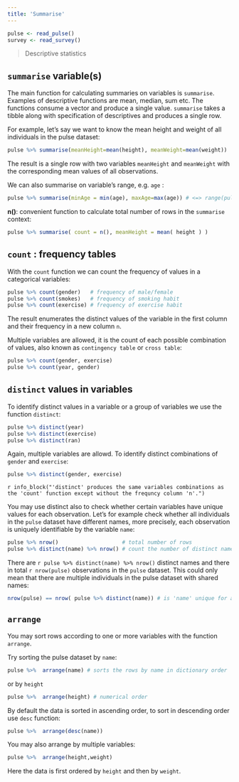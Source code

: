 ```yaml
---
title: 'Summarise'
---
```


```r
pulse <- read_pulse() 
survey <- read_survey()
```

> Descriptive statistics

## `summarise` variable(s)

The main function for calculating summaries on variables is `summarise`. Examples of descriptive functions are mean, median, sum etc. The functions consume a vector and produce a single value. `summarise` takes a tibble along with specification of descriptives and produces a single row. 

For example, let's say we want to know the mean height and weight of all individuals in the pulse dataset:  

```r
pulse %>% summarise(meanHeight=mean(height), meanWeight=mean(weight))
```

The result is a single row with two variables `meanHeight` and `meanWeight` with the corresponding mean values of all observations.

We can also summarise on variable's range, e.g. `age` : 

```r
pulse %>% summarise(minAge = min(age), maxAge=max(age)) # <=> range(pulse$age)
```

**n()**: convenient function to calculate total number of rows in the `summarise` context:

```r
pulse %>% summarise( count = n(), meanHeight = mean( height ) )
```

## `count` : frequency tables  

With the `count` function we can count the frequency of values in a categorical variables:

```r
pulse %>% count(gender)   # frequency of male/female
pulse %>% count(smokes)   # frequency of smoking habit 
pulse %>% count(exercise) # frequency of exercise habit 
```

The result enumerates the distinct values of the variable in the first column and their frequency in a new column `n`.

Multiple variables are allowed, it is the count of each possible combination of values, also known as `contingency table` or `cross table`: 

```r
pulse %>% count(gender, exercise)
pulse %>% count(year, gender)
```

## `distinct` values in variables

To identify distinct values in a variable or a group of variables we use the function `distinct`:

```r
pulse %>% distinct(year)
pulse %>% distinct(exercise)
pulse %>% distinct(ran) 
```

Again, multiple variables are allowd. To identify distinct combinations of `gender` and `exercise`:

```r
pulse %>% distinct(gender, exercise)
```

`r info_block("'distinct' produces the same variables combinations as the 'count' function except without the frequncy column 'n'.")`

You may use distinct also to check whether certain variables have unique values for each observation. Let's for example check whether all individuals in the `pulse` dataset have different names, more precisely, each observation is uniquely identifiable by the variable `name`:

```r
pulse %>% nrow()                    # total number of rows 
pulse %>% distinct(name) %>% nrow() # count the number of distinct names
```

There are `r pulse %>% distinct(name) %>% nrow()` distinct names and there in total `r nrow(pulse)` observations in the `pulse` dataset. This could only mean that there are multiple individuals in the pulse dataset with shared names: 

```r
nrow(pulse) == nrow( pulse %>% distinct(name)) # is 'name' unique for all observations?
```


## `arrange`

You may sort rows according to one or more variables with the function `arrange`.  

Try sorting the pulse dataset by `name`:

```r
pulse %>%  arrange(name) # sorts the rows by name in dictionary order 
```

or by `height`

```r
pulse %>%  arrange(height) # numerical order
```

By default the data is sorted in ascending order, to sort in descending order use `desc` function:

```r
pulse %>%  arrange(desc(name))
```

You may also arrange by multiple variables:

```r
pulse %>%  arrange(height,weight)
```

Here the data is first ordered by `height` and then by `weight`. 

